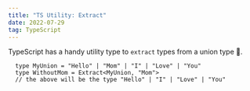 ```yaml
---
title: "TS Utility: Extract"
date: 2022-07-29
tag: TypeScript
---
```




TypeScript has a handy utility type to `extract` types from a union type 🤭.

```tsx
  type MyUnion = "Hello" | "Mom" | "I" | "Love" | "You"
  type WithoutMom = Extract<MyUnion, "Mom">
  // the above will be the type "Hello" | "I" | "Love" | "You"
```
